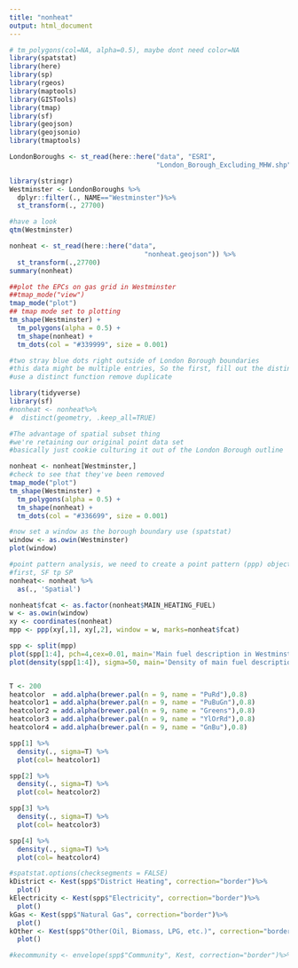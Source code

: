 ```yaml
---
title: "nonheat"
output: html_document
---
```


```r
# tm_polygons(col=NA, alpha=0.5), maybe dont need color=NA
library(spatstat)
library(here)
library(sp)
library(rgeos)
library(maptools)
library(GISTools)
library(tmap)
library(sf)
library(geojson)
library(geojsonio)
library(tmaptools)
```

```r
LondonBoroughs <- st_read(here::here("data", "ESRI",
                                     "London_Borough_Excluding_MHW.shp"))

library(stringr)
Westminster <- LondonBoroughs %>%
  dplyr::filter(., NAME=="Westminster")%>%
  st_transform(., 27700)

#have a look
qtm(Westminster)

nonheat <- st_read(here::here("data",
                                  "nonheat.geojson")) %>%
  st_transform(.,27700)
summary(nonheat)

##plot the EPCs on gas grid in Westminster
##tmap_mode("view")
tmap_mode("plot")
## tmap mode set to plotting
tm_shape(Westminster) +
  tm_polygons(alpha = 0.5) +
  tm_shape(nonheat) +
  tm_dots(col = "#339999", size = 0.001)

```

```r
#two stray blue dots right outside of London Borough boundaries
#this data might be multiple entries, So the first, fill out the distinct
#use a distinct function remove duplicate

library(tidyverse)
library(sf)
#nonheat <- nonheat%>%
#  distinct(geometry, .keep_all=TRUE)

#The advantage of spatial subset thing 
#we're retaining our original point data set 
#basically just cookie culturing it out of the London Borough outline

nonheat <- nonheat[Westminster,]
#check to see that they've been removed
tmap_mode("plot")
tm_shape(Westminster) +
  tm_polygons(alpha = 0.5) +
  tm_shape(nonheat) +
  tm_dots(col = "#336699", size = 0.001)
```



```r

#now set a window as the borough boundary use (spatstat)
window <- as.owin(Westminster)
plot(window)

#point pattern analysis, we need to create a point pattern (ppp) object
#first, SF tp SP
nonheat<- nonheat %>%
  as(., 'Spatial')

nonheat$fcat <- as.factor(nonheat$MAIN_HEATING_FUEL)
w <- as.owin(window)
xy <- coordinates(nonheat)
mpp <- ppp(xy[,1], xy[,2], window = w, marks=nonheat$fcat)

```

```r


spp <- split(mpp)
plot(spp[1:4], pch=4,cex=0.01, main='Main fuel description in Westminster')
plot(density(spp[1:4]), sigma=50, main='Density of main fuel description in Westminster')


T <- 200
heatcolor  = add.alpha(brewer.pal(n = 9, name = "PuRd"),0.8)
heatcolor1 = add.alpha(brewer.pal(n = 9, name = "PuBuGn"),0.8)
heatcolor2 = add.alpha(brewer.pal(n = 9, name = "Greens"),0.8)
heatcolor3 = add.alpha(brewer.pal(n = 9, name = "YlOrRd"),0.8)
heatcolor4 = add.alpha(brewer.pal(n = 9, name = "GnBu"),0.8)

spp[1] %>%
  density(., sigma=T) %>%
  plot(col= heatcolor1)

spp[2] %>%
  density(., sigma=T) %>%
  plot(col= heatcolor2)

spp[3] %>%
  density(., sigma=T) %>%
  plot(col= heatcolor3)

spp[4] %>%
  density(., sigma=T) %>%
  plot(col= heatcolor4)

```

```r

#spatstat.options(checksegments = FALSE)
kDistrict <- Kest(spp$"District Heating", correction="border")%>%
  plot()
kElectricity <- Kest(spp$"Electricity", correction="border")%>%
  plot()
kGas <- Kest(spp$"Natural Gas", correction="border")%>%
  plot()
kOther <- Kest(spp$"Other(Oil, Biomass, LPG, etc.)", correction="border")%>%
  plot()

#kecommunity <- envelope(spp$"Community", Kest, correction="border")%>% plot()


```


